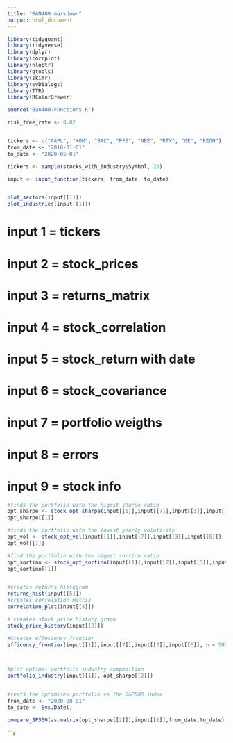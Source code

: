 ```yaml
---
title: "BAN400 markdown"
output: html_document
---
```


```r
library(tidyquant)
library(tidyverse)
library(dplyr)
library(corrplot)
library(nloptr)
library(gtools)
library(skimr)
library(svDialogs)
library(TTR)
library(RColorBrewer)

source("Ban400-Functions.R")
```



```r
risk_free_rate <- 0.02


tickers <- c("AAPL", "XOM", "BAC", "PFE", "NEE", "RTX", "GE", "REGN")
from_date <- "2010-01-01"
to_date <- "2020-05-01"


```





```r
tickers <- sample(stocks_with_industry$Symbol, 20)

input <- input_function(tickers, from_date, to_date)


plot_sectors(input[[1]])
plot_industries(input[[1]])


```







# input 1 = tickers
# input 2 = stock_prices
# input 3 = returns_matrix
# input 4 = stock_correlation
# input 5 = stock_return with date
# input 6 = stock_covariance
# input 7 = portfolio weigths
# input 8 = errors
# input 9 = stock info





```r
#finds the portfolio with the higest sharpe ratio
opt_sharpe <- stock_opt_sharpe(input[[1]],input[[7]],input[[3]],input[[6]])
opt_sharpe[[1]]

#finds the portfolio with the lowest yearly volatility
opt_vol <- stock_opt_vol(input[[1]],input[[7]],input[[3]],input[[6]])
opt_vol[[1]]

#find the portfolio with the higest sortino ratio
opt_sortino <- stock_opt_sortino(input[[1]],input[[7]],input[[3]],input[[6]])
opt_sortino[[1]]


#creates returns histogram
returns_hist(input[[5]])
#creates correlation matrix
correlation_plot(input[[4]])

# creates stock price history graph
stock_price_history(input[[2]])

#Creates effeciency frontier
efficency_frontier(input[[1]],input[[7]],input[[3]],input[[6]], n = 5000)



#plot optimal portfolio industry composition
portfolio_industry(input[[1]], opt_sharpe[[2]])


#tests the optimised portfolio vs the S&P500 index
from_date <- "2020-08-01"
to_date <- Sys.Date()

compare_SP500(as.matrix(opt_sharpe[[2]]),input[[1]],from_date,to_date)

```

```r

